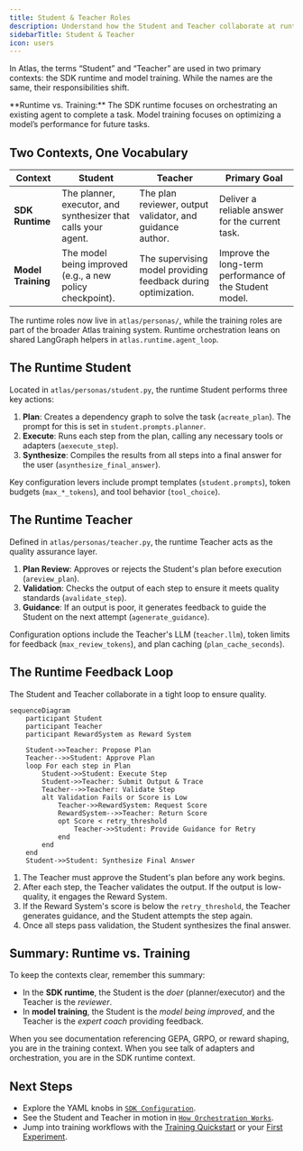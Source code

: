 ```yaml
---
title: Student & Teacher Roles
description: Understand how the Student and Teacher collaborate at runtime and how those roles differ from ATLAS training.
sidebarTitle: Student & Teacher
icon: users
---
```


In Atlas, the terms “Student” and “Teacher” are used in two primary contexts: the SDK runtime and model training. While the names are the same, their responsibilities shift.

<Note>
**Runtime vs. Training:** The SDK runtime focuses on orchestrating an existing agent to complete a task. Model training focuses on optimizing a model’s performance for future tasks.
</Note>

## Two Contexts, One Vocabulary

| Context | Student | Teacher | Primary Goal |
|---------|---------|---------|---------------|
| **SDK Runtime** | The planner, executor, and synthesizer that calls your agent. | The plan reviewer, output validator, and guidance author. | Deliver a reliable answer for the current task. |
| **Model Training** | The model being improved (e.g., a new policy checkpoint). | The supervising model providing feedback during optimization. | Improve the long-term performance of the Student model. |

The runtime roles now live in `atlas/personas/`, while the training roles are part of the broader Atlas training system. Runtime orchestration leans on shared LangGraph helpers in `atlas.runtime.agent_loop`.

## The Runtime Student

Located in `atlas/personas/student.py`, the runtime Student performs three key actions:

1. **Plan**: Creates a dependency graph to solve the task (`acreate_plan`). The prompt for this is set in `student.prompts.planner`.
2. **Execute**: Runs each step from the plan, calling any necessary tools or adapters (`aexecute_step`).
3. **Synthesize**: Compiles the results from all steps into a final answer for the user (`asynthesize_final_answer`).

Key configuration levers include prompt templates (`student.prompts`), token budgets (`max_*_tokens`), and tool behavior (`tool_choice`).

## The Runtime Teacher

Defined in `atlas/personas/teacher.py`, the runtime Teacher acts as the quality assurance layer.

1. **Plan Review**: Approves or rejects the Student's plan before execution (`areview_plan`).
2. **Validation**: Checks the output of each step to ensure it meets quality standards (`avalidate_step`).
3. **Guidance**: If an output is poor, it generates feedback to guide the Student on the next attempt (`agenerate_guidance`).

Configuration options include the Teacher's LLM (`teacher.llm`), token limits for feedback (`max_review_tokens`), and plan caching (`plan_cache_seconds`).

## The Runtime Feedback Loop

The Student and Teacher collaborate in a tight loop to ensure quality.

```mermaid
sequenceDiagram
    participant Student
    participant Teacher
    participant RewardSystem as Reward System

    Student->>Teacher: Propose Plan
    Teacher-->>Student: Approve Plan
    loop For each step in Plan
        Student->>Student: Execute Step
        Student->>Teacher: Submit Output & Trace
        Teacher-->>Teacher: Validate Step
        alt Validation Fails or Score is Low
            Teacher->>RewardSystem: Request Score
            RewardSystem-->>Teacher: Return Score
            opt Score < retry_threshold
                Teacher->>Student: Provide Guidance for Retry
            end
        end
    end
    Student->>Student: Synthesize Final Answer
```

1. The Teacher must approve the Student's plan before any work begins.
2. After each step, the Teacher validates the output. If the output is low-quality, it engages the Reward System.
3. If the Reward System's score is below the `retry_threshold`, the Teacher generates guidance, and the Student attempts the step again.
4. Once all steps pass validation, the Student synthesizes the final answer.

## Summary: Runtime vs. Training

To keep the contexts clear, remember this summary:

- In the **SDK runtime**, the Student is the *doer* (planner/executor) and the Teacher is the *reviewer*.
- In **model training**, the Student is the *model being improved*, and the Teacher is the *expert coach* providing feedback.

When you see documentation referencing GEPA, GRPO, or reward shaping, you are in the training context. When you see talk of adapters and orchestration, you are in the SDK runtime context.

## Next Steps

- Explore the YAML knobs in [`SDK Configuration`](/sdk/configuration).
- See the Student and Teacher in motion in [`How Orchestration Works`](/sdk/orchestration).
- Jump into training workflows with the [Training Quickstart](/quickstart) or your [First Experiment](/first-experiment).
